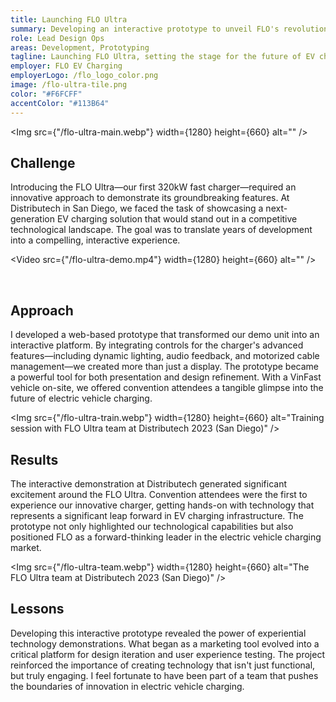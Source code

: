 ```yaml
---
title: Launching FLO Ultra
summary: Developing an interactive prototype to unveil FLO's revolutionary 320kW Ultra charger, bringing innovative EV charging technology to life.
role: Lead Design Ops
areas: Development, Prototyping
tagline: Launching FLO Ultra, setting the stage for the future of EV charging
employer: FLO EV Charging
employerLogo: /flo_logo_color.png
image: /flo-ultra-tile.png
color: "#F6FCFF"
accentColor: "#113B64"
---
```


<Img src={"/flo-ultra-main.webp"} width={1280} height={660} alt="" />

## Challenge

Introducing the FLO Ultra—our first 320kW fast charger—required an innovative approach to demonstrate its groundbreaking features. At Distributech in San Diego, we faced the task of showcasing a next-generation EV charging solution that would stand out in a competitive technological landscape. The goal was to translate years of development into a compelling, interactive experience.

<Video src={"/flo-ultra-demo.mp4"} width={1280} height={660} alt="" />

<Columns>
  <Img src={"/flo-ultra-lights.webp"} width={540} height={660} alt="" />
  <Img src={"/flo-ultra-ux.webp"} width={540} height={660} alt="" />
</Columns>

## Approach

I developed a web-based prototype that transformed our demo unit into an interactive platform. By integrating controls for the charger's advanced features—including dynamic lighting, audio feedback, and motorized cable management—we created more than just a display. The prototype became a powerful tool for both presentation and design refinement. With a VinFast vehicle on-site, we offered convention attendees a tangible glimpse into the future of electric vehicle charging.

<Img
  src={"/flo-ultra-train.webp"}
  width={1280}
  height={660}
  alt="Training session with FLO Ultra team at Distributech 2023 (San Diego)"
/>

## Results

The interactive demonstration at Distributech generated significant excitement around the FLO Ultra. Convention attendees were the first to experience our innovative charger, getting hands-on with technology that represents a significant leap forward in EV charging infrastructure. The prototype not only highlighted our technological capabilities but also positioned FLO as a forward-thinking leader in the electric vehicle charging market.

<Img
  src={"/flo-ultra-team.webp"}
  width={1280}
  height={660}
  alt="The FLO Ultra team at Distributech 2023 (San Diego)"
/>
## Lessons

Developing this interactive prototype revealed the power of experiential technology demonstrations. What began as a marketing tool evolved into a critical platform for design iteration and user experience testing. The project reinforced the importance of creating technology that isn't just functional, but truly engaging. I feel fortunate to have been part of a team that pushes the boundaries of innovation in electric vehicle charging.
